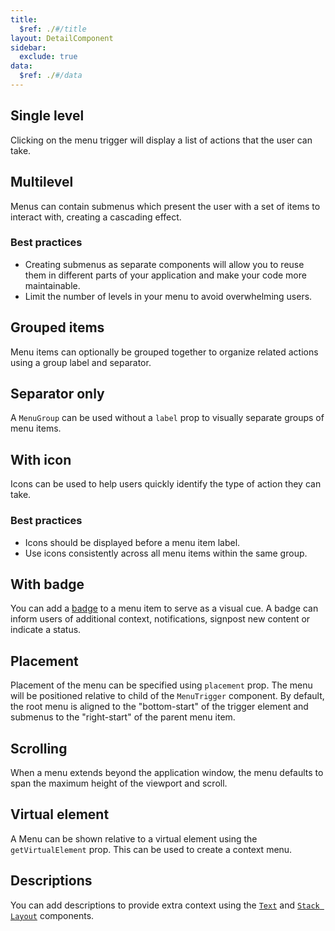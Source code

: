 ```yaml
---
title:
  $ref: ./#/title
layout: DetailComponent
sidebar:
  exclude: true
data:
  $ref: ./#/data
---
```


## Single level

Clicking on the menu trigger will display a list of actions that the user can take.

<LivePreview componentName="menu" exampleName="SingleLevel" />

## Multilevel

Menus can contain submenus which present the user with a set of items to interact with, creating a cascading effect.

### Best practices

- Creating submenus as separate components will allow you to reuse them in different parts of your application and make your code more maintainable.
- Limit the number of levels in your menu to avoid overwhelming users.

<LivePreview componentName="menu" exampleName="Multilevel" />

## Grouped items

Menu items can optionally be grouped together to organize related actions using a group label and separator.

<LivePreview componentName="menu" exampleName="GroupedItems" />

## Separator only

A `MenuGroup` can be used without a `label` prop to visually separate groups of menu items.

<LivePreview componentName="menu" exampleName="SeparatorOnly" />

## With icon

Icons can be used to help users quickly identify the type of action they can take.

### Best practices

- Icons should be displayed before a menu item label.
- Use icons consistently across all menu items within the same group.

<LivePreview componentName="menu" exampleName="WithIcon" />

## With badge

You can add a [badge](../badge) to a menu item to serve as a visual cue. A badge can inform users of additional context, notifications, signpost new content or indicate a status.

<LivePreview componentName="menu" exampleName="WithBadge" />

## Placement

Placement of the menu can be specified using `placement` prop. The menu will be positioned relative to child of the `MenuTrigger` component.
By default, the root menu is aligned to the "bottom-start" of the trigger element and submenus to the "right-start" of the parent menu item.

<LivePreview componentName="menu" exampleName="Placement" />

## Scrolling

When a menu extends beyond the application window, the menu defaults to span the maximum height of the viewport and scroll.

<LivePreview componentName="menu" exampleName="Scrolling" />

## Virtual element

A Menu can be shown relative to a virtual element using the `getVirtualElement` prop. This can be used to create a context menu.

<LivePreview componentName="menu" exampleName="VirtualElement" />

## Descriptions

You can add descriptions to provide extra context using the [`Text`](../text) and [`Stack Layout`](../layouts/stack-layout) components.

<LivePreview componentName="menu" exampleName="Descriptions" />
